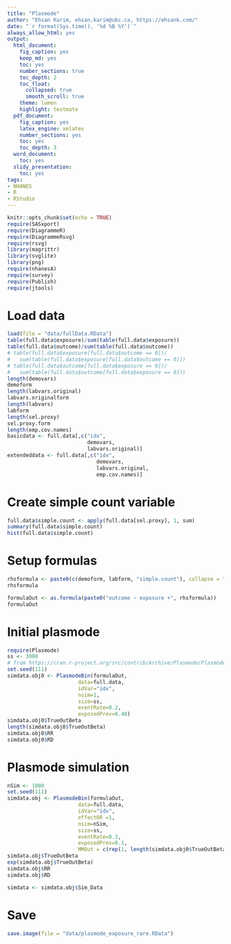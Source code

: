 ```yaml
---
title: "Plasmode"
author: "Ehsan Karim, ehsan.karim@ubc.ca, https://ehsank.com/"
date: "`r format(Sys.time(), '%d %B %Y')`"
always_allow_html: yes
output:
  html_document:
    fig_caption: yes
    keep_md: yes
    toc: yes
    number_sections: true
    toc_depth: 2
    toc_float: 
      collapsed: true
      smooth_scroll: true
    theme: lumen
    highlight: textmate
  pdf_document:
    fig_caption: yes
    latex_engine: xelatex
    number_sections: yes
    toc: yes
    toc_depth: 3
  word_document:
    toc: yes
  slidy_presentation:
    toc: yes  
tags:
- NHANES
- R
- RStudio
---
```


```r
knitr::opts_chunk$set(echo = TRUE)
require(SASxport)
require(DiagrammeR)
require(DiagrammeRsvg)
require(rsvg)
library(magrittr)
library(svglite)
library(png)
require(nhanesA)
require(survey)
require(Publish)
require(jtools)
```

# Load data

```r
load(file = "data/fullData.RData") 
table(full.data$exposure)/sum(table(full.data$exposure))
table(full.data$outcome)/sum(table(full.data$outcome))
# table(full.data$exposure[full.data$outcome == 0])/
#   sum(table(full.data$exposure[full.data$outcome == 0]))
# table(full.data$outcome[full.data$exposure == 0])/
#   sum(table(full.data$outcome[full.data$exposure == 0]))
length(demovars)
demoform
length(labvars.original) 
labvars.originalform
length(labvars)
labform
length(sel.proxy)
sel.proxy.form
length(emp.cov.names)
basicdata <- full.data[,c("idx", 
                          demovars,
                          labvars.original)]
extendeddata <- full.data[,c("idx", 
                             demovars,
                             labvars.original,
                             emp.cov.names)]
```

# Create simple count variable

```r
full.data$simple.count <- apply(full.data[sel.proxy], 1, sum)
summary(full.data$simple.count)
hist(full.data$simple.count)
```

# Setup formulas

```r
rhsformula <- paste0(c(demoform, labform, "simple.count"), collapse = "+")
rhsformula
```


```r
formulaOut <- as.formula(paste0("outcome ~ exposure +", rhsformula))
formulaOut
```
# Initial plasmode

```r
require(Plasmode)
ss <- 3000
# from https://cran.r-project.org/src/contrib/Archive/Plasmode/Plasmode_0.1.0.tar.gz
set.seed(111)
simdata.obj0 <- PlasmodeBin(formulaOut,
                       data=full.data,
                       idVar="idx",
                       nsim=1, 
                       size=ss, 
                       eventRate=0.2, 
                       exposedPrev=0.40)
simdata.obj0$TrueOutBeta
length(simdata.obj0$TrueOutBeta)
simdata.obj0$RR
simdata.obj0$RD
```
# Plasmode simulation

```r
nSim <- 1000
set.seed(111)
simdata.obj <- PlasmodeBin(formulaOut,
                       data=full.data,
                       idVar="idx",
                       effectOR =1,
                       nsim=nSim, 
                       size=ss, 
                       eventRate=0.3, 
                       exposedPrev=0.1,
                       MMOut = c(rep(1, length(simdata.obj0$TrueOutBeta)-2), 5))
simdata.obj$TrueOutBeta
exp(simdata.obj$TrueOutBeta)
simdata.obj$RR
simdata.obj$RD
```


```r
simdata <- simdata.obj$Sim_Data 
```

# Save

```r
save.image(file = "data/plasmode_exposure_rare.RData")
```
